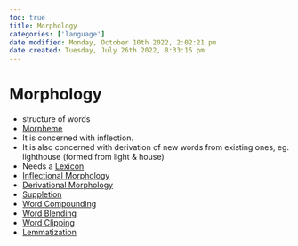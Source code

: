 ```yaml
---
toc: true
title: Morphology
categories: ['language']
date modified: Monday, October 10th 2022, 2:02:21 pm
date created: Tuesday, July 26th 2022, 8:33:15 pm
---
```


# Morphology
- structure of words
- [Morpheme](Morpheme.qmd)
- It is concerned with inflection.
- It is also concerned with derivation of new words from existing ones, eg. lighthouse (formed from light & house)
- Needs a [Lexicon](Lexicon.qmd)
- [Inflectional Morphology](Inflectional%20Morphology.qmd)
- [Derivational Morphology](Derivational%20Morphology.qmd)
- [Suppletion](Suppletion.qmd)
- [Word Compounding](Word%20Compounding.qmd)
- [Word Blending](Word%20Blending.qmd)
- [Word Clipping](Word%20Clipping.qmd)
- [Lemmatization](Lemmatization.qmd)



